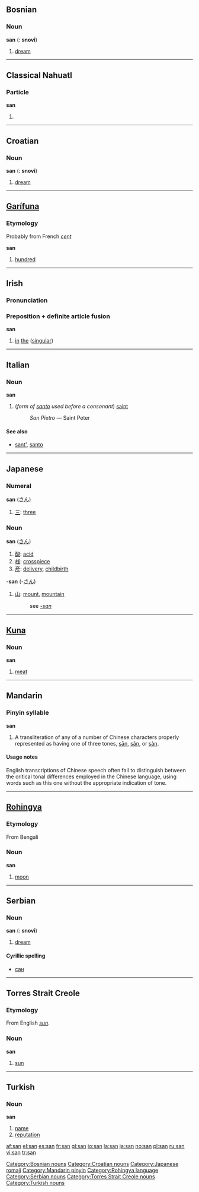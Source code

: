 {{see|San|-san|şan|sān|sǎn|sàn|sân}}
{{rfc|Preposition + definite article fusion unknown/invalid header}}

==Bosnian==

===Noun===
'''san''' {{m}} {{s}} ({{p}}: '''snovi''')

# [[dream]]

[[Category:Bosnian nouns]]

----

==Classical Nahuatl==

===Particle===
'''san'''

# {{alternative spelling of|zan}}

----

==Croatian==

===Noun===
'''san''' {{m}} {{s}} ({{p}}: '''snovi''')

# [[dream]]

[[Category:Croatian nouns]]

----

==[[Garífuna]]==

===Etymology===
Probably from French ''[[cent#French|cent]]''

'''san'''

# [[hundred]]

----

==Irish==

===Pronunciation===
{{IPA|[sən]}}

===Preposition + definite article fusion===
'''san'''
# [[in]] [[the]] ([[singular]])

----

==Italian==

===Noun===
'''san'''

# (''form of [[santo]] used before a consonant'') [[saint]]
#:''San Pietro'' &mdash; Saint Peter

====See also====
*[[sant']], [[santo]]
----

==Japanese==

===Numeral===
'''san''' ([[さん]])

# [[三]]: [[three]]

===Noun===
'''san''' ([[さん]])

# [[酸]]: [[acid]]
# [[桟]]: [[crosspiece]]
# [[産]]: [[delivery]], [[childbirth]]

'''-san''' (-[[さん]])
# [[山]]: [[mount]], [[mountain]]
#:see ''[[-san]]''

[[Category:Japanese romaji]]

----

==[[Kuna]]==

===Noun===
'''san'''

# [[meat]]

----

==Mandarin==

===Pinyin syllable===
'''san'''

# A transliteration of any of a number of Chinese characters properly represented as having one of three tones, [[sān]], [[sǎn]], or [[sàn]].

====Usage notes====
English transcriptions of Chinese speech often fail to distinguish between the critical tonal differences employed in the Chinese language, using words such as this one without the appropriate indication of tone.

[[Category:Mandarin pinyin]]

----

==[[Rohingya]]==

===Etymology===
From Bengali

===Noun===
'''san'''

# [[moon]]

[[Category:Rohingya language]]

----

==Serbian==

===Noun===
'''san''' {{m}} {{s}} ({{p}}: '''snovi''')

# [[dream]]

====Cyrillic spelling====
*[[сан#Serbian|сан]]

[[Category:Serbian nouns]]

----

==Torres Strait Creole==

===Etymology===
From English ''[[sun]]''.

===Noun===
'''san'''

# [[sun]]

[[Category:Torres Strait Creole nouns]]

----

==Turkish==

===Noun===
'''san'''

# [[name]]
# [[reputation]]

[[Category:Turkish nouns]]

[[af:san]]
[[el:san]]
[[es:san]]
[[fr:san]]
[[gl:san]]
[[io:san]]
[[la:san]]
[[ja:san]]
[[no:san]]
[[pl:san]]
[[ru:san]]
[[vi:san]]
[[tr:san]]